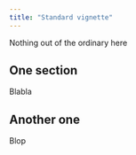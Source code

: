 ```yaml
---
title: "Standard vignette"
---
```


Nothing out of the ordinary here

## One section

Blabla

## Another one

Blop
